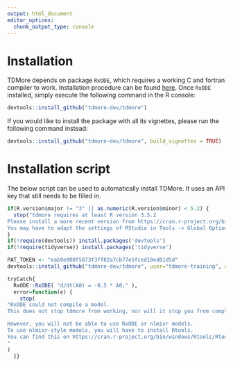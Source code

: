 ```yaml
---
output: html_document
editor_options: 
  chunk_output_type: console
---
```

# Installation  {#install}

TDMore depends on package `RxODE`, which requires a working C and fortran compiler to work. Installation procedure can be found [here](https://github.com/nlmixrdevelopment/RxODE). Once `RxODE` installed, simply execute the following command in the R console:

```r
devtools::install_github("tdmore-dev/tdmore")
```

If you would like to install the package with all its vignettes, please run the following command instead:
```r
devtools::install_github("tdmore-dev/tdmore", build_vignettes = TRUE)
```

# Installation script

The below script can be used to automatically install TDMore. It uses an API key that still needs to be filled in.

```r
if(R.version$major != "3" || as.numeric(R.version$minor) < 5.2) {
  stop("tdmore requires at least R version 3.5.2
Please install a more recent version from https://cran.r-project.org/bin/windows/base/
You may have to adapt the settings of RStudio in Tools -> Global Options as well.")
}
if(!require(devtools)) install.packages('devtools')
if(!require(tidyverse)) install.packages('tidyverse')

PAT_TOKEN <- "eab9e908f5073f3ff82a7cb77e5fced10ed01d5d"
devtools::install_github("tdmore-dev/tdmore", user="tdmore-training", auth_token=PAT_TOKEN)

tryCatch{
  RxODE::RxODE( "d/dt(A0) = -0.5 * A0;" ),
  error=function(e) {
    stop(
"RxODE could not compile a model.
This does not stop tdmore from working, nor will it stop you from completing the training.

However, you will not be able to use RxODE or nlmixr models.
To use nlmixr-style models, you will have to install Rtools.
You can find this on https://cran.r-project.org/bin/windows/Rtools/Rtools35.exe
"
)
  }}
```

